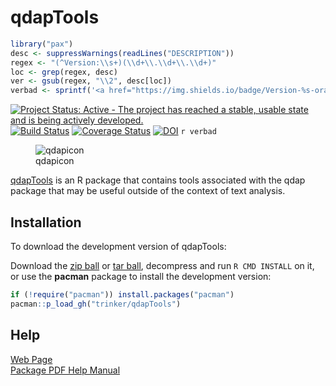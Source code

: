 # qdapTools

```r
library("pax")
desc <- suppressWarnings(readLines("DESCRIPTION"))
regex <- "(^Version:\\s+)(\\d+\\.\\d+\\.\\d+)"
loc <- grep(regex, desc)
ver <- gsub(regex, "\\2", desc[loc])
verbad <- sprintf('<a href="https://img.shields.io/badge/Version-%s-orange.svg"><img src="https://img.shields.io/badge/Version-%s-orange.svg" alt="Version"/></a></p>', ver, ver)
````

[![Project Status: Active - The project has reached a stable, usable state and is being actively developed.](http://www.repostatus.org/badges/0.1.0/active.svg)](http://www.repostatus.org/#active)
[![Build Status](https://travis-ci.org/trinker/qdapTools.svg?branch=master)](https://travis-ci.org/trinker/qdapTools) 
[![Coverage Status](https://coveralls.io/repos/trinker/qdapTools/badge.svg)](https://coveralls.io/r/trinker/qdapTools)
[![DOI](https://zenodo.org/badge/5398/trinker/qdapTools.svg)](http://dx.doi.org/10.5281/zenodo.11117)
`r verbad`
  

![qdapicon](https://dl.dropbox.com/u/61803503/qdapicon.png)   

[qdapTools](http://trinker.github.com/qdapTools_dev) is an R package that contains tools associated with the qdap package that may be useful outside of the context of text analysis.

## Installation

To download the development version of qdapTools:

Download the [zip ball](https://github.com/trinker/qdapTools/zipball/master) or [tar ball](https://github.com/trinker/qdapTools/tarball/master), decompress and run `R CMD INSTALL` on it, or use the **pacman** package to install the development version:

```r
if (!require("pacman")) install.packages("pacman")
pacman::p_load_gh("trinker/qdapTools")
```

## Help
[Web Page](http://trinker.github.com/qdapTools/)    
[Package PDF Help Manual](https://dl.dropboxusercontent.com/u/61803503/qdapTools.pdf) 


